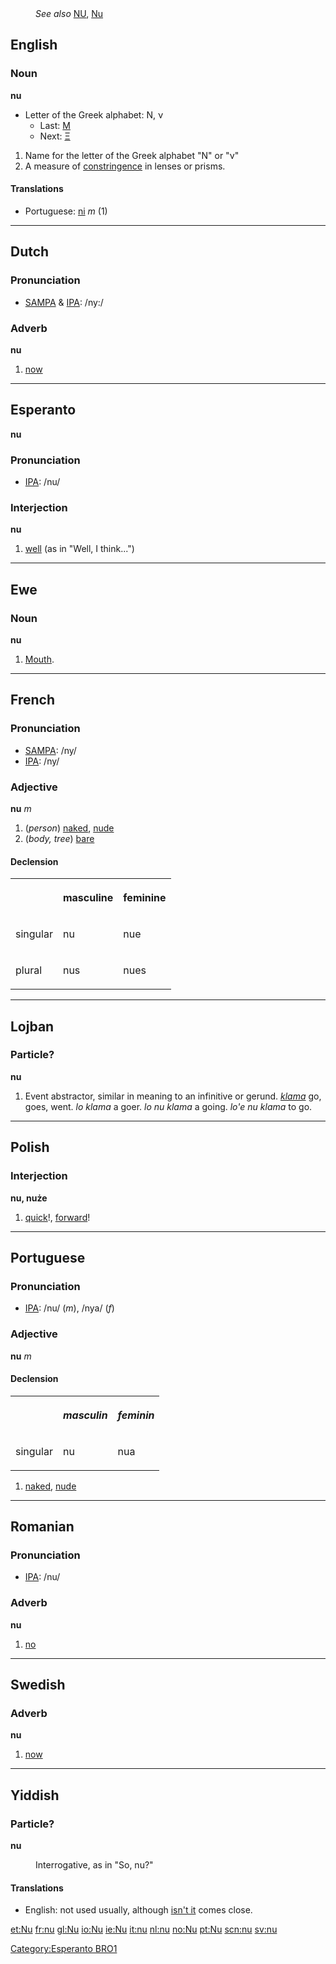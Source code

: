 :''See also'' [[NU]], [[Nu]]
==English==
===Noun===
'''nu'''

*Letter of the Greek alphabet: &#925;, &#957;
**Last: [[mu|&#924;]]
**Next: [[xi|&#926;]]

#Name for the letter of the Greek alphabet "&Nu;" or "&nu;"
#A measure of [[constringence]] in lenses or prisms.

====Translations====
*Portuguese: [[ni]] ''m'' (1)

----

==Dutch==
===Pronunciation===
*[[w:SAMPA|SAMPA]] & [[w:IPA|IPA]]: /ny:/

===Adverb===
'''nu'''

#[[now]]

----
==Esperanto==
'''nu'''

===Pronunciation===
*[[w:IPA|IPA]]: /nu/

===Interjection===
'''nu'''

#[[well]] (as in "Well, I think...")

[[Category:Esperanto BRO1]]
----

==Ewe==
===Noun===
'''nu'''

#[[Mouth]].
----
==French==
===Pronunciation===
*[[w:SAMPA|SAMPA]]:  /ny/ 
*[[w:IPA|IPA]]: /ny/

===Adjective===
'''nu''' ''m''

#(''person'') [[naked]], [[nude]]
#(''body, tree'') [[bare]]

====Declension====
<table border="0">
<tr><th></th><th>masculine</th><th>feminine</th></tr>
<tr><td>singular  </td><td>nu</td><td>nue</td></tr>
<tr><td>plural</td><td>nus</td><td>nues</td></tr>
</table>

<!-- This does not belong here!
----
==Greek==
===Pronunciation===
*[[w:IPA|IPA]]: /'/

===Letter===
'''nu'''?

*Letter of the Greek alphabet: &#925 &#957
**Previous: [[mu|&#924]]
**Next: [[xi|&#926]]

*The thirteenth letter of the [[w:Classical Greek|Classical]] and [[w:Modern Greek|Modern]], the fourteenth in [[w:Old Greek|Old Greek]].

===Numeral===
represents a value of 50

===Translations===
*English: [[fifty]]
-->

----

==Lojban==
===Particle?===
'''nu'''

#Event abstractor, similar in meaning to an infinitive or gerund. ''[[klama]]'' go, goes, went. ''lo klama'' a goer. ''lo nu klama'' a going. ''lo'e nu klama'' to go.

----
==Polish==
===Interjection===
'''nu, nu&#380;e'''

#[[quick]]!, [[forward]]!

----
==Portuguese==
===Pronunciation===
*[[w:IPA|IPA]]: /nu/ (''m''), /nya/ (''f'')

===Adjective===
'''nu''' ''m''

====Declension====

<table border="0">
<tr><th></th><th>''masculin''</th><th>''feminin''</th></tr>
<tr><td>singular  </td><td>nu</td><td>nua</td></tr>
</table>

#[[naked]], [[nude]]

----
==Romanian==
===Pronunciation===
*[[w:IPA|IPA]]: /nu/

===Adverb===
'''nu'''

#[[no]]

----
==Swedish==
===Adverb===
'''nu'''

#[[now]]

----

==Yiddish==
===Particle?===
'''nu'''

:Interrogative, as in "So, nu?"

====Translations====
*English: not used usually, although [[isn't it]] comes close.

<!--Is this used for making tag questions?-->

[[et:Nu]]
[[fr:nu]]
[[gl:Nu]]
[[io:Nu]]
[[ie:Nu]]
[[it:nu]]
[[nl:nu]]
[[no:Nu]]
[[pt:Nu]]
[[scn:nu]]
[[sv:nu]]